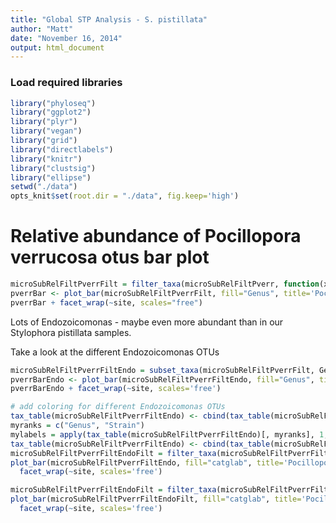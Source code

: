 ```yaml
---
title: "Global STP Analysis - S. pistillata"
author: "Matt"
date: "November 16, 2014"
output: html_document
---
```


### Load required libraries

```r
library("phyloseq")
library("ggplot2")
library("plyr")
library("vegan")
library("grid")
library("directlabels")
library("knitr")
library("clustsig")
library("ellipse")
setwd("./data")
opts_knit$set(root.dir = "./data", fig.keep='high')
```

# Relative abundance of Pocillopora verrucosa otus bar plot

```r
microSubRelFiltPverrFilt = filter_taxa(microSubRelFiltPverr, function(x) mean(x) > 1e-2, TRUE)
pverrBar <- plot_bar(microSubRelFiltPverrFilt, fill="Genus", title='Pocillopora verrucosa')
pverrBar + facet_wrap(~site, scales="free")
```

Lots of Endozoicomonas - maybe even more abundant than in our Stylophora pistillata samples. 

Take a look at the different Endozoicomonas OTUs

```r
microSubRelFiltPverrFiltEndo = subset_taxa(microSubRelFiltPverrFilt, Genus=='Endozoicomonas(100)')
pverrBarEndo <- plot_bar(microSubRelFiltPverrFiltEndo, fill="Genus", title='P.verr')
pverrBarEndo + facet_wrap(~site, scales='free')

# add coloring for different Endozoicomonas OTUs
tax_table(microSubRelFiltPverrFiltEndo) <- cbind(tax_table(microSubRelFiltPverrFiltEndo), Strain=taxa_names(microSubRelFiltPverrFiltEndo))
myranks = c("Genus", "Strain")
mylabels = apply(tax_table(microSubRelFiltPverrFiltEndo)[, myranks], 1, paste, sep="", collapse="_")
tax_table(microSubRelFiltPverrFiltEndo) <- cbind(tax_table(microSubRelFiltPverrFiltEndo), catglab=mylabels)
microSubRelFiltPverrFiltEndoFilt = filter_taxa(microSubRelFiltPverrFiltEndo, function(x) mean(x) > 1e-2, TRUE)
plot_bar(microSubRelFiltPverrFiltEndo, fill="catglab", title='Pocillopora verrucosa') +
  facet_wrap(~site, scales='free')

microSubRelFiltPverrFiltEndoFilt = filter_taxa(microSubRelFiltPverrFiltEndo, function(x) mean(x) > 1e-5, TRUE)
plot_bar(microSubRelFiltPverrFiltEndoFilt, fill="catglab", title='Pocillopora verrucosa') +
  facet_wrap(~site, scales='free')
```